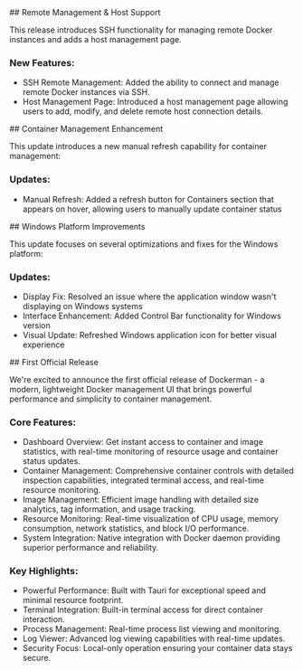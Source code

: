 <ChangelogEntry version="v2.0.0" date="Apr 27, 2024">
## Remote Management & Host Support

This release introduces SSH functionality for managing remote Docker instances and adds a host management page.

### New Features:

- <Bold>SSH Remote Management:</Bold> Added the ability to connect and manage remote Docker instances via SSH.
- <Bold>Host Management Page:</Bold> Introduced a host management page allowing users to add, modify, and delete remote host connection details.

<ChangelogImage src="/changelog/2.0.0.png" alt="Dockerman 2.0.0" />

</ChangelogEntry>


<ChangelogEntry version="v1.0.2" date="Feb 8, 2025">
## Container Management Enhancement

This update introduces a new manual refresh capability for container management:

### Updates:

- <Bold>Manual Refresh:</Bold> Added a refresh button for Containers section that
  appears on hover, allowing users to manually update container status

</ChangelogEntry>

<ChangelogEntry version="v1.0.1" date="Feb 5, 2025">
## Windows Platform Improvements

This update focuses on several optimizations and fixes for the Windows platform:

### Updates:

- <Bold>Display Fix:</Bold> Resolved an issue where the application window
  wasn't displaying on Windows systems
- <Bold>Interface Enhancement:</Bold> Added Control Bar functionality for
  Windows version
- <Bold>Visual Update:</Bold> Refreshed Windows application icon for better
  visual experience

</ChangelogEntry>

<ChangelogEntry version="v1.0.0" date="Feb 4, 2025">
## First Official Release

We're excited to announce the first official release of Dockerman - a modern, lightweight Docker management UI that brings powerful performance and simplicity to container management.

<ChangelogImage src="/changelog/1.0.0.png" alt="Dockerman 1.0.0" />

### Core Features:

- <Bold>Dashboard Overview:</Bold> Get instant access to container and image
  statistics, with real-time monitoring of resource usage and container status
  updates.
- <Bold>Container Management:</Bold> Comprehensive container controls with
  detailed inspection capabilities, integrated terminal access, and real-time
  resource monitoring.
- <Bold>Image Management:</Bold> Efficient image handling with detailed size
  analytics, tag information, and usage tracking.
- <Bold>Resource Monitoring:</Bold> Real-time visualization of CPU usage, memory
  consumption, network statistics, and block I/O performance.
- <Bold>System Integration:</Bold> Native integration with Docker daemon
  providing superior performance and reliability.

### Key Highlights:

- <Bold>Powerful Performance:</Bold> Built with Tauri for exceptional speed and
  minimal resource footprint.
- <Bold>Terminal Integration:</Bold> Built-in terminal access for direct
  container interaction.
- <Bold>Process Management:</Bold> Real-time process list viewing and
  monitoring.
- <Bold>Log Viewer:</Bold> Advanced log viewing capabilities with real-time
  updates.
- <Bold>Security Focus:</Bold> Local-only operation ensuring your container data
  stays secure.

</ChangelogEntry>
